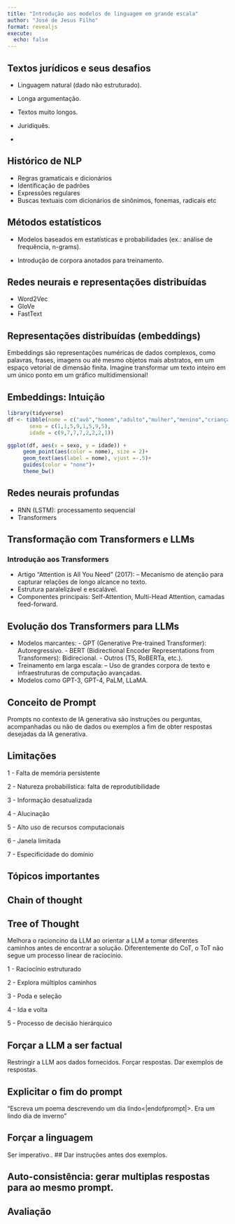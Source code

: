 ```yaml
---
title: "Introdução aos modelos de linguagem em grande escala"
author: "José de Jesus Filho"
format: revealjs
execute: 
  echo: false
---
```


## Textos jurídicos e seus desafios

- Linguagem natural (dado não estruturado).

- Longa argumentação.

- Textos muito longos.

- Juridiquês.

- 

## Histórico de NLP

- Regras gramaticais e dicionários
- Identificação de padrões
- Expressões regulares
- Buscas textuais com dicionários de sinônimos, fonemas,
radicais etc

## Métodos estatísticos

- Modelos baseados em estatísticas e probabilidades (ex.: análise de frequência, n-grams).

- Introdução de corpora anotados para treinamento.

## Redes neurais e representações distribuídas

- Word2Vec
- GloVe
- FastText

## Representações distribuídas (embeddings)

Embeddings são representações numéricas de dados complexos, como palavras, frases, imagens ou até mesmo objetos mais abstratos, em um espaço vetorial de dimensão finita. Imagine transformar um texto inteiro em um único ponto em um gráfico multidimensional!

## Embeddings: Intuição

```r
library(tidyverse)
df <- tibble(nome = c("avô","homem","adulto","mulher","menino","criança","menina","bebê"),
       sexo = c(1,1,5,9,1,5,9,5),
       idade = c(9,7,7,7,2,2,2,1))

ggplot(df, aes(x = sexo, y = idade)) +
     geom_point(aes(color = nome), size = 2)+
     geom_text(aes(label = nome), vjust =-.5)+
     guides(color = "none")+
     theme_bw()
```

## Redes neurais profundas

- RNN (LSTM): processamento sequencial
- Transformers

##  Transformação com Transformers e LLMs
###  Introdução aos Transformers

- Artigo "Attention is All You Need" (2017):
       -- Mecanismo de atenção para capturar relações de longo alcance no texto.
- Estrutura paralelizável e escalável.
- Componentes principais:
        Self-Attention, Multi-Head Attention, camadas feed-forward.

##  Evolução dos Transformers para LLMs

- Modelos marcantes:
        - GPT (Generative Pre-trained Transformer): Autoregressivo.
         - BERT (Bidirectional Encoder Representations from Transformers): Bidirecional.
        - Outros (T5, RoBERTa, etc.).
- Treinamento em larga escala:
        -- Uso de grandes corpora de texto e infraestruturas de computação avançadas.
- Modelos como GPT-3, GPT-4, PaLM, LLaMA.


## Conceito de Prompt

Prompts no contexto de IA generativa são instruções ou perguntas, acompanhadas ou não de dados ou exemplos a fim de obter respostas desejadas da IA generativa.

## Limitações

1 - Falta de memória persistente

2 - Natureza probabilística: falta de reprodutibilidade

3 - Informação desatualizada

4 - Alucinação

5 - Alto uso de recursos computacionais

6 - Janela limitada

7 - Especificidade do domínio

## Tópicos importantes

## Chain of thought

## Tree of Thought

Melhora o racioncíno da LLM ao orientar a LLM a tomar diferentes caminhos antes de encontrar a solução. Diferentemente do CoT, o ToT não segue um processo linear de raciocínio.

1 - Raciocínio estruturado

2 - Explora múltiplos caminhos

3 - Poda e seleção

4 - Ida e volta

5 - Processo de decisão hierárquico


## Forçar a LLM a ser factual

Restringir a LLM aos dados fornecidos. Forçar respostas. Dar exemplos de respostas.

## Explicitar o fim do prompt

"Escreva um poema descrevendo um dia lindo\<\|endofprompt\|\>. Era um lindo dia de inverno"

## Forçar a linguagem

Ser imperativo.. 
## Dar instruções antes dos exemplos.

## Auto-consistência: gerar multiplas respostas para ao mesmo prompt.

## Avaliação

